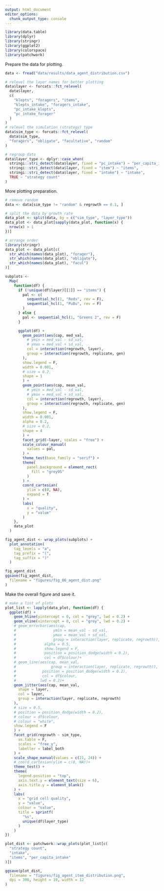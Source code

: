 ```yaml
---
output: html_document
editor_options: 
  chunk_output_type: console
---
```


```r
library(data.table)
library(dplyr)
library(stringr)
library(ggplot2)
library(colorspace)
library(patchwork)
```

Prepare the data for plotting.

```r
data <- fread("data/results/data_agent_distribution.csv")
```


```r
# relevel the layer names for better plotting
data$layer <- forcats::fct_relevel(
  data$layer,
  c(
    "klepts", "foragers", "items",
    "klepts_intake", "foragers_intake",
    "pc_intake_klepts",
    "pc_intake_forager"
  )
)
# relevel the simulation (strategy) type
data$sim_type <- forcats::fct_relevel(
  data$sim_type,
  "foragers", "obligate", "facultative", "random"
)

# regroup data
data$layer_type <- dplyr::case_when(
  stringi::stri_detect(data$layer, fixed = "pc_intake") ~ "per_capita_intake",
  stringi::stri_detect(data$layer, fixed = "item") ~ "items",
  stringi::stri_detect(data$layer, fixed = "intake") ~ "intake",
  TRUE ~ "strategy count"
)
```

More plotting preparation.

```r
# remove random
data <- data[sim_type != "random" & regrowth == 0.1, ]

# split the data by growth rate
data_plot <- split(data, by = c("sim_type", "layer_type"))
data_plot <- data_plot[sapply(data_plot, function(x) {
  nrow(x) > 1
})]

# arrange order
library(stringr)
data_plot <- data_plot[c(
  str_which(names(data_plot), "forager"),
  str_which(names(data_plot), "obligate"),
  str_which(names(data_plot), "facul")
)]
```

```r
subplots <-
  Map(
    function(df) {
      if (!unique(df$layer)[[1]] == "items") {
        pal <- c(
          sequential_hcl(1, "Reds", rev = F),
          sequential_hcl(1, "PuBu", rev = F)
        )
      } else {
        pal <- sequential_hcl(1, "Greens 2", rev = F)
      }

      ggplot(df) +
        geom_point(aes(cap, med_val,
          # ymin = med_val - sd_val,
          # ymax = med_val + sd_val,
          col = interaction(regrowth, layer),
          group = interaction(regrowth, replicate, gen)
        ),
        show.legend = F,
        width = 0.001,
        # size = 0.2,
        shape = 1
        ) +
        geom_point(aes(cap, mean_val,
          # ymin = med_val - sd_val,
          # ymax = med_val + sd_val,
          col = interaction(regrowth, layer),
          group = interaction(regrowth, replicate, gen)
        ),
        show.legend = F,
        width = 0.001,
        alpha = 0.2,
        # size = 0.2,
        shape = 4
        ) +
        facet_grid(~layer, scales = "free") +
        scale_colour_manual(
          values = pal,
        ) +
        theme_test(base_family = "serif") +
        theme(
          panel.background = element_rect(
            fill = "grey95"
          )
        ) +
        coord_cartesian(
          ylim = c(0, NA),
          expand = T
        ) +
        labs(
          x = "quality",
          y = "value"
        )
    },
    data_plot
  )
```

```r
fig_agent_dist <- wrap_plots(subplots) +
  plot_annotation(
    tag_levels = "a",
    tag_prefix = "(",
    tag_suffix = ")"
  )

fig_agent_dist
ggsave(fig_agent_dist,
  filename = "figures/fig_06_agent_dist.png"
)
```


Make the overall figure and save it.

```r
# make a list of plots
plot_list <- lapply(data_plot, function(df) {
  ggplot(df) +
    geom_hline(yintercept = 0, col = "grey", lwd = 0.2) +
    geom_vline(xintercept = 0, col = "grey", lwd = 0.2) +
    # geom_errorbar(aes(cap,
    #                 ymin = mean_val - sd_val,
    #                 ymax = mean_val + sd_val,
    #                 group = interaction(layer, replicate, regrowth)),
    #             alpha = 0.5,
    #             show.legend = F,
    #             position = position_dodge(width = 0.2),
    #             col = df$colour)+
    # geom_line(aes(cap, mean_val,
    #                group = interaction(layer, replicate, regrowth)),
    #            position = position_dodge(width = 0.2),
    #            col = df$colour,
    #           lwd = 0.2)+
    geom_jitter(aes(cap, mean_val,
      shape = layer,
      col = layer,
      group = interaction(layer, replicate, regrowth)
    ),
    # size = 0.5,
    # position = position_dodge(width = 0.2),
    # colour = df$colour,
    # colour = "white",
    show.legend = F
    ) +
    facet_grid(regrowth ~ sim_type,
      as.table = F,
      scales = "free_y",
      labeller = label_both
    ) +
    scale_shape_manual(values = c(21, 24)) +
    # coord_cartesian(ylim = c(0, NA))+
    theme_test() +
    theme(
      legend.position = "top",
      axis.text.y = element_text(size = 6),
      axis.title.y = element_blank()
    ) +
    labs(
      x = "grid cell quality",
      y = "value",
      colour = "value",
      title = sprintf(
        "%s",
        unique(df$layer_type)
      )
    )
})

plot_dist <- patchwork::wrap_plots(plot_list[c(
  "strategy count",
  "intake",
  "items", "per_capita_intake"
)])

ggsave(plot_dist,
  filename = "figures/fig_agent_item_distribution.png",
  dpi = 300, height = 10, width = 12
)
```
